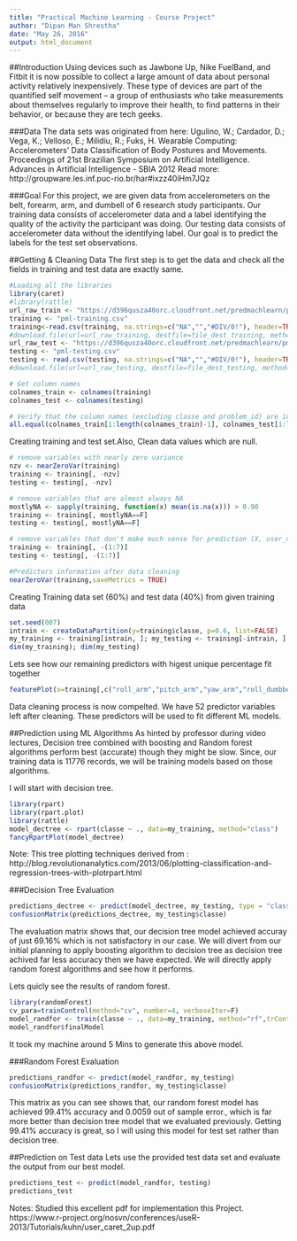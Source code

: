 ```yaml
---
title: "Practical Machine Learning - Course Project"
author: "Dipan Man Shrestha"
date: "May 26, 2016"
output: html_document
---
```


##Introduction
Using devices such as Jawbone Up, Nike FuelBand, and Fitbit it is now possible to collect a large amount of data about personal activity relatively inexpensively. These type of devices are part of the quantified self movement – a group of enthusiasts who take measurements about themselves regularly to improve their health, to find patterns in their behavior, or because they are tech geeks.

###Data
The data sets was originated from here:
Ugulino, W.; Cardador, D.; Vega, K.; Velloso, E.; Milidiu, R.; Fuks, H. Wearable Computing: Accelerometers' Data Classification of Body Postures and Movements. Proceedings of 21st Brazilian Symposium on Artificial Intelligence. Advances in Artificial Intelligence - SBIA 2012
Read more: http://groupware.les.inf.puc-rio.br/har#ixzz40iHm7JQz

###Goal
For this project, we are given data from accelerometers on the belt, forearm, arm, and dumbell of 6 research study participants. Our training data consists of accelerometer data and a label identifying the quality of the activity the participant was doing. Our testing data consists of accelerometer data without the identifying label. Our goal is to predict the labels for the test set observations.

##Getting & Cleaning Data
The first step is to get the data and check all the fields in training and test data are exactly same.
```r
#Loading all the libraries
library(caret)
#library(rattle)
url_raw_train <- "https://d396qusza40orc.cloudfront.net/predmachlearn/pml-training.csv"
training <- "pml-training.csv"
training<-read.csv(training, na.strings=c("NA","","#DIV/0!"), header=TRUE)
#download.file(url=url_raw_training, destfile=file_dest_training, method="curl")
url_raw_test <- "https://d396qusza40orc.cloudfront.net/predmachlearn/pml-testing.csv"
testing <- "pml-testing.csv"
testing <- read.csv(testing, na.strings=c("NA","","#DIV/0!"), header=TRUE)
#download.file(url=url_raw_testing, destfile=file_dest_testing, method="curl")

# Get column names
colnames_train <- colnames(training)
colnames_test <- colnames(testing)

# Verify that the column names (excluding classe and problem_id) are identical in the training and test set.
all.equal(colnames_train[1:length(colnames_train)-1], colnames_test[1:length(colnames_train)-1])
```
Creating training and test set.Also, Clean data values which are null.
```r
# remove variables with nearly zero variance
nzv <- nearZeroVar(training)
training <- training[, -nzv]
testing <- testing[, -nzv]

# remove variables that are almost always NA
mostlyNA <- sapply(training, function(x) mean(is.na(x))) > 0.90
training <- training[, mostlyNA==F]
testing <- testing[, mostlyNA==F]

# remove variables that don't make much sense for prediction (X, user_name, raw_timestamp_part_1, raw_timestamp_part_2, cvtd_timestamp . . .), which happen to be the first seven variables
training <- training[, -(1:7)]
testing <- testing[, -(1:7)]

#Predictors information after data cleaning
nearZeroVar(training,saveMetrics = TRUE)
```
Creating Training data set (60%) and test data (40%) from given training data
```r
set.seed(007)
intrain <- createDataPartition(y=training$classe, p=0.6, list=FALSE)
my_training <- training[intrain, ]; my_testing <- training[-intrain, ]
dim(my_training); dim(my_testing)
```
Lets see how our remaining predictors with higest unique percentage fit together 
```r
featurePlot(x=training[,c("roll_arm","pitch_arm","yaw_arm","roll_dumbbell","pitch_dumbbell","yaw_dumbbell","pitch_belt","yaw_belt","roll_forearm","pitch_forearm","yaw_forearm")],y=training$classe)
```

Data cleaning process is now compelted. We have 52 predictor variables left after cleaning. These predictors will be used to fit different ML models.

##Prediction using ML Algorithms
As hinted by professor during video lectures, Decision tree combined with boosting and Random forest algorithms perform best (accurate) though they might be slow. Since, our training data is 11776 records, we will be training models based on those algorithms.

I will start with decision tree.
```r
library(rpart)
library(rpart.plot)
library(rattle)
model_dectree <- rpart(classe ~ ., data=my_training, method="class")
fancyRpartPlot(model_dectree)
```

Note: This tree plotting techniques derived from : http://blog.revolutionanalytics.com/2013/06/plotting-classification-and-regression-trees-with-plotrpart.html

###Decision Tree Evaluation
```r
predictions_dectree <- predict(model_dectree, my_testing, type = "class")
confusionMatrix(predictions_dectree, my_testing$classe)
```
The evaluation matrix shows that, our decision tree model achieved accuray of just 69.16% which is not satisfactory in our case. We will divert from our initial planning to apply boosting algorithm to decision tree as decision tree achived far less accuracy then we have expected. We will directly apply random forest algorithms and see how it performs. 

Lets quicly see the results of random forest.
```r
library(randomForest)
cv_para=trainControl(method="cv", number=4, verboseIter=F)
model_randfor <- train(classe ~ ., data=my_training, method="rf",trControl=cv_para)
model_randfor$finalModel
```
It took my machine around 5 Mins to generate this above model.

###Random Forest Evaluation
```r
predictions_randfor <- predict(model_randfor, my_testing)
confusionMatrix(predictions_randfor, my_testing$classe)
```

This matrix as you can see shows that, our random forest model has achieved 99.41% accuracy and 0.0059 out of sample error., which is far more better than decision tree model that we evaluated previously. Getting 99.41% accuracy is great, so I will using this model for test set rather than decision tree.

##Prediction on Test data
Lets use the provided test data set and evaluate the output from our best model.
```r
predictions_test <- predict(model_randfor, testing)
predictions_test
```
Notes: Studied this excellent pdf for implementation this Project.
https://www.r-project.org/nosvn/conferences/useR-2013/Tutorials/kuhn/user_caret_2up.pdf
